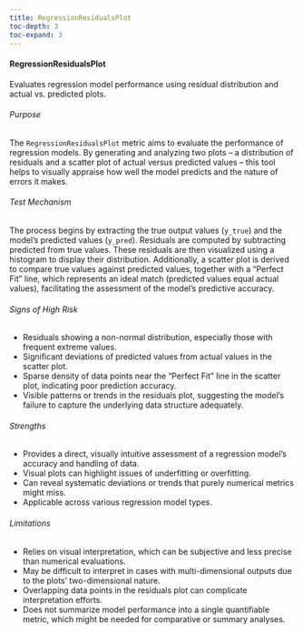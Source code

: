 ```yaml
---
title: RegressionResidualsPlot
toc-depth: 3
toc-expand: 3
---
```








#### RegressionResidualsPlot

Evaluates regression model performance using residual distribution and actual vs. predicted plots.

###### Purpose

The `RegressionResidualsPlot` metric aims to evaluate the performance of regression models. By generating and
analyzing two plots – a distribution of residuals and a scatter plot of actual versus predicted values – this tool
helps to visually appraise how well the model predicts and the nature of errors it makes.

###### Test Mechanism

The process begins by extracting the true output values (`y_true`) and the model's predicted values (`y_pred`).
Residuals are computed by subtracting predicted from true values. These residuals are then visualized using a
histogram to display their distribution. Additionally, a scatter plot is derived to compare true values against
predicted values, together with a "Perfect Fit" line, which represents an ideal match (predicted values equal
actual values), facilitating the assessment of the model's predictive accuracy.

###### Signs of High Risk

- Residuals showing a non-normal distribution, especially those with frequent extreme values.
- Significant deviations of predicted values from actual values in the scatter plot.
- Sparse density of data points near the "Perfect Fit" line in the scatter plot, indicating poor prediction
accuracy.
- Visible patterns or trends in the residuals plot, suggesting the model's failure to capture the underlying data
structure adequately.

###### Strengths

- Provides a direct, visually intuitive assessment of a regression model’s accuracy and handling of data.
- Visual plots can highlight issues of underfitting or overfitting.
- Can reveal systematic deviations or trends that purely numerical metrics might miss.
- Applicable across various regression model types.

###### Limitations

- Relies on visual interpretation, which can be subjective and less precise than numerical evaluations.
- May be difficult to interpret in cases with multi-dimensional outputs due to the plots’ two-dimensional nature.
- Overlapping data points in the residuals plot can complicate interpretation efforts.
- Does not summarize model performance into a single quantifiable metric, which might be needed for comparative or
summary analyses.




 